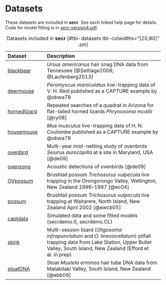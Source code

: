 # Datasets {#sec-datasets}

These datasets are included in **secr**. See each linked help page for details. Code for model fitting is in [secr-version4.pdf](https://www.otago.ac.nz/density/pdfs/secr-version4.pdf).

| Dataset | Description |
 |:-------------------|:---------------------------------------------------------|
 | [blackbear] \index{Black bear} | *Ursus americanus* hair snag DNA data from Tennessee [@Settlage2008; @Laufenberg2013]|
 | [deermouse] \index{Deer mouse} |*Peromyscus maniculatus* live-trapping data of V. H. Reid published as a CAPTURE example by @obwa78 |
 | [hornedlizard]  \index{Horned lizard}| Repeated searches of a quadrat in Arizona for flat-tailed horned lizards *Phrynosoma mcallii* [@ry08] |
 | [housemouse] \index{House mouse} | *Mus musculus* live-trapping data of H. N. Coulombe published as a CAPTURE example by @obwa78 |
 | [ovenbird]   \index{Ovenbird} | Multi-year mist-netting study of ovenbirds *Seiurus aurocapilla* at a site in Maryland, USA [@de09]|
 | [ovensong]     | Acoustic detections of ovenbirds [@de09] |
 | [OVpossum] \index{Brushtail possum} | Brushtail possum *Trichosurus vulpecula* live trapping in the Orongorongo Valley, Wellington, New                        Zealand 1996--1997 [@ec04] |
 | [possum]       | Brushtail possum *Trichosurus vulpecula* live trapping at Waitarere, North Island, New Zealand April                     2002 [@ewcb05] |
 | [captdata]     | Simulated data and some fitted models (secrdemo.0, secrdemo.CL) |
 | [skink] \index{Oligosoma skinks} | Multi-session lizard (*Oligosoma infrapunctatum* and *O. lineoocellatum*) pitfall trapping data from                     Lake Station, Upper Buller Valley, South Island, New Zealand (Efford et al. in prep) | 
 | [stoatDNA]     | Stoat *Mustela erminea* hair tube DNA data from Matakitaki Valley, South Island, New Zealand [@ebb09] |
 
: Datasets included in **secr**  {#tbl-datasets tbl-colwidths="[20,80]" .sm}
 
[blackbear]: https://www.otago.ac.nz/density/html/blackbear.html
[deermouse]: https://www.otago.ac.nz/density/html/deermouse.html
[hornedlizard]: https://www.otago.ac.nz/density/html/hornedlizard.html
[housemouse]: https://www.otago.ac.nz/density/html/coulombe.html
[ovenbird]: https://www.otago.ac.nz/density/html/ovenbird.html
[ovensong]: https://www.otago.ac.nz/density/html/ovensong.html
[OVpossum]: https://www.otago.ac.nz/density/html/OVpossum.html
[possum]: https://www.otago.ac.nz/density/html/possum.html
[captdata]: https://www.otago.ac.nz/density/html/secrdemo.html
[skink]: https://www.otago.ac.nz/density/html/skink.html
[stoatDNA]: https://www.otago.ac.nz/density/html/stoatDNA.html
